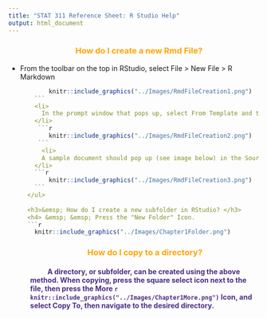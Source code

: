 ```yaml
---
title: "STAT 311 Reference Sheet: R Studio Help"
output: html_document
---
```

<style>

        
        /* Header colors for sections */
        h3 {
            color: orange;
            text-align: center;
        }
        
        h4 {
            color: #4B2D83;
            font-weight: bold;
            margin-left: 20px;
        }

    </style>

<div>
  
  <h3>&emsp; How do I create a new Rmd File? </h3>
  <ul>
    <li>
      From the toolbar on the top in RStudio, select File > New File > R Markdown
    </li>
    
    ```r
        knitr::include_graphics("../Images/RmdFileCreation1.png")
    ```
    <li>
      In the prompt window that pops up, select From Template and then select the appropriate template. You will be prompted for the name of a new folder (directory) to save the               template in. For example, Lab1 could be a good choice for the name of your first lab and it will save in your HOME directory by default.
    </li>
     ```r
        knitr::include_graphics("../Images/RmdFileCreation2.png")
     ```
      <li>
      A sample document should pop up (see image below) in the Source Editor pane on the top left.
    </li>
    ```r
        knitr::include_graphics("../Images/RmdFileCreation3.png")
    ```
  </ul>
  
  <h3>&emsp; How do I create a new subfolder in RStudio? </h3>
  <h4> &emsp; &emsp; Press the "New Folder" Icon.
  ```r
    knitr::include_graphics("../Images/Chapter1Folder.png")
  ```
  </h4>
  
  <h3> &emsp; How do I copy to a directory? </h3>
  <h4> &emsp; &emsp; A directory, or subfolder, can be created using the above method.
  When copying, press the square select icon next to the file, then press the <b>More</b>
  ```r
  knitr::include_graphics("../Images/Chapter1More.png")
  ```
  Icon, and select <b>Copy To</b>, then navigate to the desired directory.
</div>

